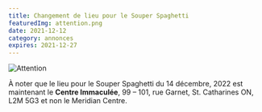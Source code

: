 ```yaml
---
title: Changement de lieu pour le Souper Spaghetti
featuredImg: attention.png
date: 2021-12-12
category: annonces
expires: 2021-12-27
---
```

![Attention](./attention.png)

À noter que le lieu pour le Souper Spaghetti du 14 décembre, 2022 est maintenant le **Centre Immaculée**, 99 – 101, rue Garnet, St. Catharines ON, L2M 5G3 et non le Meridian Centre.